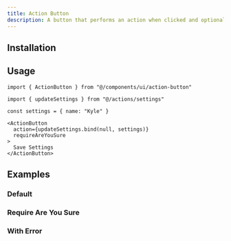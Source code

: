 ```yaml
---
title: Action Button
description: A button that performs an action when clicked and optionally asks for user confirmation.
---
```



<Toaster client:load />

<CodePreview demo="action-button/basic" />

## Installation

<Installation registryItem="action-button" />

## Usage

```tsx
import { ActionButton } from "@/components/ui/action-button"
```

```tsx
import { updateSettings } from "@/actions/settings"

const settings = { name: "Kyle" }

<ActionButton
  action={updateSettings.bind(null, settings)}
  requireAreYouSure
>
  Save Settings
</ActionButton>
```

## Examples

### Default

<CodePreview demo="action-button/default" />

### Require Are You Sure

<CodePreview demo="action-button/require-are-you-sure" />

### With Error

<CodePreview demo="action-button/error" />
